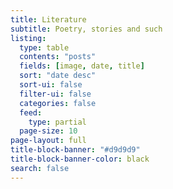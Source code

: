 ```yaml
---
title: Literature
subtitle: Poetry, stories and such
listing:
  type: table
  contents: "posts"
  fields: [image, date, title]
  sort: "date desc"
  sort-ui: false
  filter-ui: false
  categories: false
  feed: 
    type: partial
  page-size: 10
page-layout: full
title-block-banner: "#d9d9d9"
title-block-banner-color: black
search: false
---
```

